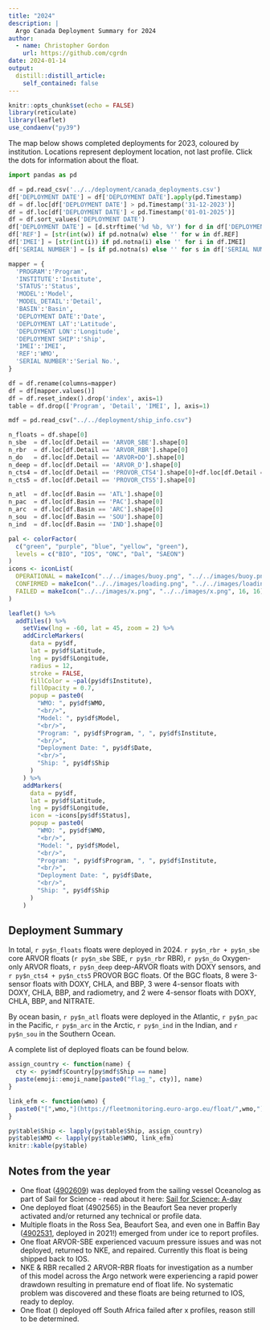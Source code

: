 ```yaml
---
title: "2024"
description: |
  Argo Canada Deployment Summary for 2024
author:
  - name: Christopher Gordon
    url: https://github.com/cgrdn
date: 2024-01-14
output:
  distill::distill_article:
    self_contained: false
---
```



```r
knitr::opts_chunk$set(echo = FALSE)
library(reticulate)
library(leaflet)
use_condaenv("py39")
```

The map below shows completed deployments for 2023, coloured by institution. Locations represent deployment location, not last profile. Click the dots for information about the float.

```python
import pandas as pd

df = pd.read_csv('../../deployment/canada_deployments.csv')
df['DEPLOYMENT DATE'] = df['DEPLOYMENT DATE'].apply(pd.Timestamp)
df = df.loc[df['DEPLOYMENT DATE'] > pd.Timestamp('31-12-2023')]
df = df.loc[df['DEPLOYMENT DATE'] < pd.Timestamp('01-01-2025')]
df = df.sort_values('DEPLOYMENT DATE')
df['DEPLOYMENT DATE'] = [d.strftime('%d %b, %Y') for d in df['DEPLOYMENT DATE']]
df['REF'] = [str(int(w)) if pd.notna(w) else '' for w in df.REF]
df['IMEI'] = [str(int(i)) if pd.notna(i) else '' for i in df.IMEI]
df['SERIAL NUMBER'] = [s if pd.notna(s) else '' for s in df['SERIAL NUMBER']]

mapper = {
  'PROGRAM':'Program',
  'INSTITUTE':'Institute',
  'STATUS':'Status',
  'MODEL':'Model',
  'MODEL_DETAIL':'Detail',
  'BASIN':'Basin',
  'DEPLOYMENT DATE':'Date',
  'DEPLOYMENT LAT':'Latitude',
  'DEPLOYMENT LON':'Longitude',
  'DEPLOYMENT SHIP':'Ship',
  'IMEI':'IMEI',
  'REF':'WMO',
  'SERIAL NUMBER':'Serial No.',
}

df = df.rename(columns=mapper)
df = df[mapper.values()]
df = df.reset_index().drop('index', axis=1)
table = df.drop(['Program', 'Detail', 'IMEI', ], axis=1)

mdf = pd.read_csv("../../deployment/ship_info.csv")

n_floats = df.shape[0]
n_sbe  = df.loc[df.Detail == 'ARVOR_SBE'].shape[0]
n_rbr  = df.loc[df.Detail == 'ARVOR_RBR'].shape[0]
n_do   = df.loc[df.Detail == 'ARVOR+DO'].shape[0]
n_deep = df.loc[df.Detail == 'ARVOR_D'].shape[0]
n_cts4 = df.loc[df.Detail == 'PROVOR_CTS4'].shape[0]+df.loc[df.Detail == 'PROVOR_CTS4+SUNA'].shape[0]+df.loc[df.Detail == 'PROVOR_CTS4+pH'].shape[0]
n_cts5 = df.loc[df.Detail == 'PROVOR_CTS5'].shape[0]

n_atl  = df.loc[df.Basin == 'ATL'].shape[0]
n_pac  = df.loc[df.Basin == 'PAC'].shape[0]
n_arc  = df.loc[df.Basin == 'ARC'].shape[0]
n_sou  = df.loc[df.Basin == 'SOU'].shape[0]
n_ind  = df.loc[df.Basin == 'IND'].shape[0]
```

```r
pal <- colorFactor(
  c("green", "purple", "blue", "yellow", "green"),
  levels = c("BIO", "IOS", "ONC", "Dal", "SAEON")
)
icons <- iconList(
  OPERATIONAL = makeIcon("../../images/buoy.png", "../../images/buoy.png", 16, 16),
  CONFIRMED = makeIcon("../../images/loading.png", "../../images/loading.png", 16, 16),
  FAILED = makeIcon("../../images/x.png", "../../images/x.png", 16, 16)
)

leaflet() %>%
  addTiles() %>%
    setView(lng = -60, lat = 45, zoom = 2) %>%
    addCircleMarkers(
      data = py$df,
      lat = py$df$Latitude,
      lng = py$df$Longitude,
      radius = 12,
      stroke = FALSE,
      fillColor = ~pal(py$df$Institute),
      fillOpacity = 0.7,
      popup = paste0(
        "WMO: ", py$df$WMO,
        "<br/>",
        "Model: ", py$df$Model,
        "<br/>",
        "Program: ", py$df$Program, ", ", py$df$Institute,
        "<br/>",
        "Deployment Date: ", py$df$Date,
        "<br/>",
        "Ship: ", py$df$Ship
      )
    ) %>%
    addMarkers(
      data = py$df,
      lat = py$df$Latitude,
      lng = py$df$Longitude,
      icon = ~icons[py$df$Status],
      popup = paste0(
        "WMO: ", py$df$WMO,
        "<br/>",
        "Model: ", py$df$Model,
        "<br/>",
        "Program: ", py$df$Program, ", ", py$df$Institute,
        "<br/>",
        "Deployment Date: ", py$df$Date,
        "<br/>",
        "Ship: ", py$df$Ship
      )
    )
```

## Deployment Summary

In total, `r py$n_floats` floats were deployed in 2024. `r py$n_rbr + py$n_sbe` core ARVOR floats (`r py$n_sbe` SBE, `r py$n_rbr` RBR), `r py$n_do` Oxygen-only ARVOR floats, `r py$n_deep` deep-ARVOR floats with DOXY sensors, and `r py$n_cts4 + py$n_cts5` PROVOR BGC floats. Of the BGC floats, 8 were 3-sensor floats with DOXY, CHLA, and BBP, 3 were 4-sensor floats with DOXY, CHLA, BBP, and radiometry, and 2 were 4-sensor floats with DOXY, CHLA, BBP, and NITRATE. 

By ocean basin, `r py$n_atl` floats were deployed in the Atlantic, `r py$n_pac`  in the Pacific, `r py$n_arc`  in the Arctic, `r py$n_ind` in the Indian, and `r py$n_sou` in the Southern Ocean.

A complete list of deployed floats can be found below. 

```r
assign_country <- function(name) {
  cty <- py$mdf$Country[py$mdf$Ship == name]
  paste(emoji::emoji_name[paste0("flag_", cty)], name)
}

link_efm <- function(wmo) {
  paste0("[",wmo,"](https://fleetmonitoring.euro-argo.eu/float/",wmo,")")
}

py$table$Ship <- lapply(py$table$Ship, assign_country)
py$table$WMO <- lapply(py$table$WMO, link_efm)
knitr::kable(py$table)
```

## Notes from the year

- One float ([4902609](https://fleetmonitoring.euro-argo.eu/float/4902609)) was deployed from the sailing vessel Oceanolog as part of Sail for Science - read about it here: [Sail for Science: A-day](https://sailforscience.com/a-day/)
- One deployed float (4902565) in the Beaufort Sea never properly activated and/or returned any technical or profile data. 
- Multiple floats in the Ross Sea, Beaufort Sea, and even one in Baffin Bay ([4902531](https://fleetmonitoring.euro-argo.eu/float/4902531), deployed in 2021!) emerged from under ice to report profiles.
- One float ARVOR-SBE experienced vacuum pressure issues and was not deployed, returned to NKE, and repaired. Currently this float is being shipped back to IOS. 
- NKE & RBR recalled 2 ARVOR-RBR floats for investigation as a number of this model across the Argo network were experiencing a rapid power drawdown resulting in premature end of float life. No systematic problem was discovered and these floats are being returned to IOS, ready to deploy. 
- One float ([]()) deployed off South Africa failed after x profiles, reason still to be determined.
